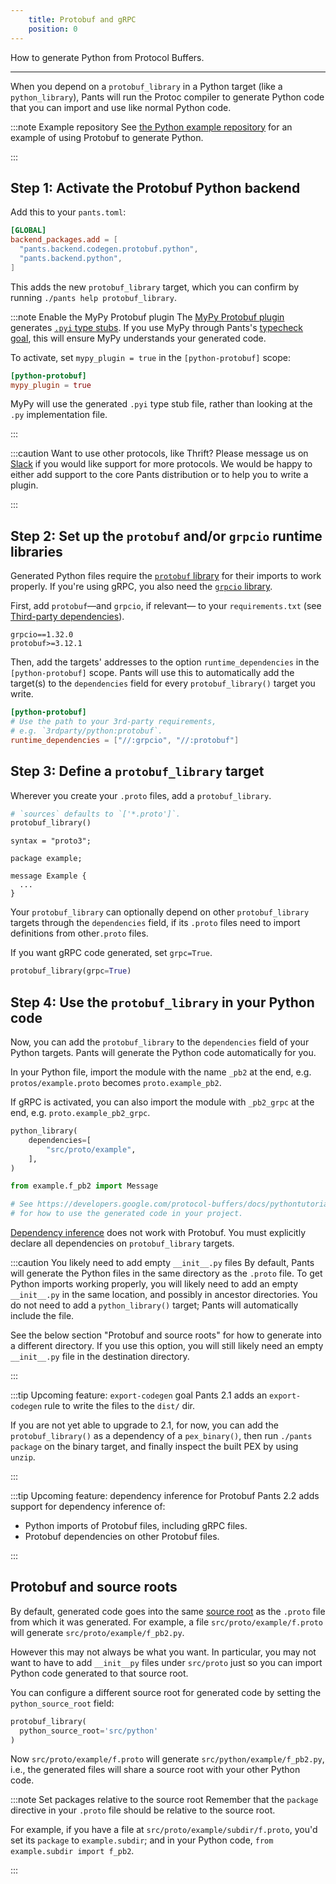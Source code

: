 ```yaml
---
    title: Protobuf and gRPC
    position: 0
---
```


How to generate Python from Protocol Buffers.

---

When you depend on a `protobuf_library` in a Python target (like a `python_library`), Pants will run the Protoc compiler to generate Python code that you can import and use like normal Python code.

:::note Example repository
See [the Python example repository](https://github.com/pantsbuild/example-python) for an example of using Protobuf to generate Python.

:::


## Step 1: Activate the Protobuf Python backend
Add this to your `pants.toml`:
```toml title="pants.toml"
[GLOBAL]
backend_packages.add = [
  "pants.backend.codegen.protobuf.python",
  "pants.backend.python",
]
```

This adds the new `protobuf_library` target, which you can confirm by running `./pants help protobuf_library`.

:::note Enable the MyPy Protobuf plugin
The [MyPy Protobuf plugin](https://github.com/dropbox/mypy-protobuf) generates [`.pyi` type stubs](https://mypy.readthedocs.io/en/stable/stubs.html). If you use MyPy through Pants's [typecheck goal](doc:python-typecheck-goal), this will ensure MyPy understands your generated code.

To activate, set `mypy_plugin = true` in the `[python-protobuf]` scope:

```toml
[python-protobuf]
mypy_plugin = true
```

MyPy will use the generated `.pyi` type stub file, rather than looking at the `.py` implementation file.

:::



:::caution Want to use other protocols, like Thrift?
Please message us on [Slack](doc:community) if you would like support for more protocols. We would be happy to either add support to the core Pants distribution or to help you to write a plugin.

:::


## Step 2: Set up the `protobuf` and/or `grpcio` runtime libraries
Generated Python files require the [`protobuf` library](https://pypi.org/project/protobuf/) for their imports to work properly. If you're using gRPC, you also need the [`grpcio` library](https://pypi.org/project/grpcio/).

First, add `protobuf`—and `grpcio`, if relevant— to your `requirements.txt` (see [Third-party dependencies](doc:python-third-party-dependencies)).
```text title="requirements.txt"
grpcio==1.32.0
protobuf>=3.12.1
```

Then, add the targets' addresses to the option `runtime_dependencies` in the `[python-protobuf]` scope. Pants will use this to automatically add the target(s) to the `dependencies` field for every `protobuf_library()` target you write.
```toml title="pants.toml"
[python-protobuf]
# Use the path to your 3rd-party requirements,
# e.g. `3rdparty/python:protobuf`.
runtime_dependencies = ["//:grpcio", "//:protobuf"]
```


## Step 3: Define a `protobuf_library` target
Wherever you create your `.proto` files, add a `protobuf_library`.
```python tab={"label":"src/proto/example/BUILD"}
# `sources` defaults to `['*.proto']`.
protobuf_library()
```

```text tab={"label":"src/proto/example/f.proto"}
syntax = "proto3";

package example;

message Example {
  ...
}
```

Your `protobuf_library` can optionally depend on other `protobuf_library` targets through the `dependencies` field, if its `.proto` files need to import definitions from  other`.proto` files.

If you want gRPC code generated, set `grpc=True`.
```python title="src/proto/example/BUILD"
protobuf_library(grpc=True)
```


## Step 4: Use the `protobuf_library` in your Python code
Now, you can add the `protobuf_library` to the `dependencies` field of your Python targets. Pants will generate the Python code automatically for you.

In your Python file, import the module with the name `_pb2` at the end, e.g. `protos/example.proto` becomes `proto.example_pb2`. 

If gRPC is activated, you can also import the module with `_pb2_grpc` at the end, e.g. `proto.example_pb2_grpc`.
```python tab={"label":"src/python/example/BUILD"}
python_library(
    dependencies=[
        "src/proto/example",
    ],
)
```

```python tab={"label":"src/python/example/app.py"}
from example.f_pb2 import Message

# See https://developers.google.com/protocol-buffers/docs/pythontutorial
# for how to use the generated code in your project.
```

[Dependency inference](doc:targets) does not work with Protobuf. You must explicitly declare all dependencies on `protobuf_library` targets.

:::caution You likely need to add empty `__init__.py` files
By default, Pants will generate the Python files in the same directory as the `.proto` file. To get Python imports working properly, you will likely need to add an empty `__init__.py` in the same location, and possibly in ancestor directories. You do not need to add a `python_library()` target; Pants will automatically include the file.

See the below section "Protobuf and source roots" for how to generate into a different directory. If you use this option, you will still likely need an empty `__init__.py` file in the destination directory.

:::



:::tip Upcoming feature: `export-codegen` goal
Pants 2.1 adds an `export-codegen` rule to write the files to the `dist/` dir.

If you are not yet able to upgrade to 2.1, for now, you can add the `protobuf_library()` as a dependency of a `pex_binary()`, then run `./pants package` on the binary target, and finally inspect the built PEX by using `unzip`.

:::



:::tip Upcoming feature: dependency inference for Protobuf
Pants 2.2 adds support for dependency inference of:

- Python imports of Protobuf files, including gRPC files.
- Protobuf dependencies on other Protobuf files.

:::


## Protobuf and source roots
By default, generated code goes into the same [source root](doc:source-roots) as the `.proto` file from which it was generated. For example, a file `src/proto/example/f.proto` will generate `src/proto/example/f_pb2.py`. 

However this may not always be what you want. In particular, you may not want to have to add `__init__py` files under `src/proto` just so you can import Python code generated to that source root.

You can configure a different source root for generated code by setting the `python_source_root` field:
```python title="src/proto/example/BUILD"
protobuf_library(
  python_source_root='src/python'
)
```

Now `src/proto/example/f.proto` will generate `src/python/example/f_pb2.py`, i.e., the generated files will share a source root with your other Python code.

:::note Set packages relative to the source root
Remember that the `package` directive in your `.proto` file should be relative to the source root. 

For example, if you have a file at `src/proto/example/subdir/f.proto`, you'd set its `package` to `example.subdir`; and in your Python code, `from example.subdir import f_pb2`.

:::
